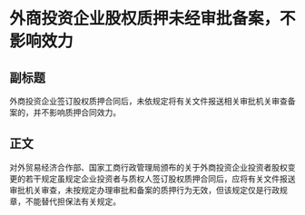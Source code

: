 # 外商投资企业股权质押未经审批备案，不影响效力
## 副标题
外商投资企业签订股权质押合同后，未依规定将有关文件报送相关审批机关审查备案的，并不影响质押合同效力。
## 正文
对外贸易经济合作部、国家工商行政管理局颁布的关于外商投资企业投资者股权变更的若干规定虽规定企业投资者与质权人签订股权质押合同后，应将有关文件报送审批机关审查，未按规定办理审批和备案的质押行为无效，但该规定仅是行政规章，不能替代担保法有关规定。